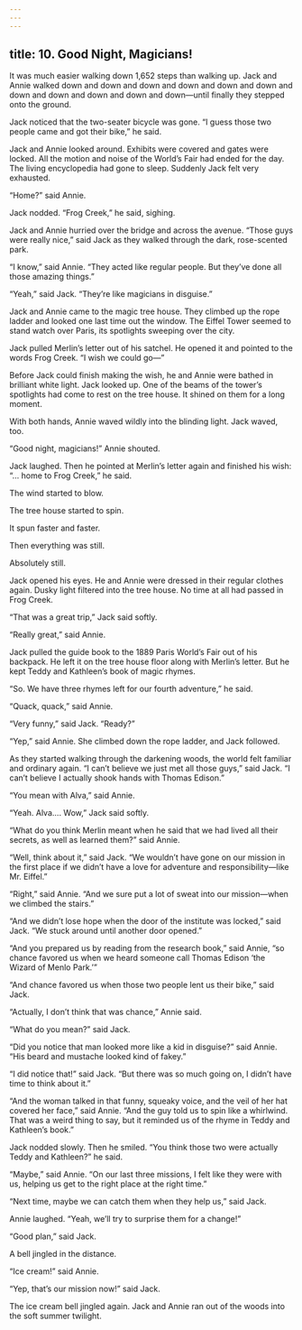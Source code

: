 ```yaml
---
---
---
```

title: 10. Good Night, Magicians!
---






It was much easier walking down 1,652 steps than walking up. Jack and Annie walked down and down and down and down and down and down and down and down and down and down and down—until finally they stepped onto the ground.

Jack noticed that the two-seater bicycle was gone. “I guess those two people came and got their bike,” he said.

Jack and Annie looked around. Exhibits were covered and gates were locked. All the motion and noise of the World’s Fair had ended for the day. The living encyclopedia had gone to sleep. Suddenly Jack felt very exhausted.

“Home?” said Annie.

Jack nodded. “Frog Creek,” he said, sighing.

Jack and Annie hurried over the bridge and across the avenue. “Those guys were really nice,” said Jack as they walked through the dark, rose-scented park.

“I know,” said Annie. “They acted like regular people. But they’ve done all those amazing things.”

“Yeah,” said Jack. “They’re like magicians in disguise.”

Jack and Annie came to the magic tree house. They climbed up the rope ladder and looked one last time out the window. The Eiffel Tower seemed to stand watch over Paris, its spotlights sweeping over the city.

Jack pulled Merlin’s letter out of his satchel. He opened it and pointed to the words Frog Creek. “I wish we could go—”



Before Jack could finish making the wish, he and Annie were bathed in brilliant white light. Jack looked up. One of the beams of the tower’s spotlights had come to rest on the tree house. It shined on them for a long moment.

With both hands, Annie waved wildly into the blinding light. Jack waved, too.

“Good night, magicians!” Annie shouted.

Jack laughed. Then he pointed at Merlin’s letter again and finished his wish: “… home to Frog Creek,” he said.

The wind started to blow.

The tree house started to spin.

It spun faster and faster.

Then everything was still.

Absolutely still.



Jack opened his eyes. He and Annie were dressed in their regular clothes again. Dusky light filtered into the tree house. No time at all had passed in Frog Creek.

“That was a great trip,” Jack said softly.

“Really great,” said Annie.

Jack pulled the guide book to the 1889 Paris World’s Fair out of his backpack. He left it on the tree house floor along with Merlin’s letter. But he kept Teddy and Kathleen’s book of magic rhymes.

“So. We have three rhymes left for our fourth adventure,” he said.

“Quack, quack,” said Annie.

“Very funny,” said Jack. “Ready?”

“Yep,” said Annie. She climbed down the rope ladder, and Jack followed.

As they started walking through the darkening woods, the world felt familiar and ordinary again. “I can’t believe we just met all those guys,” said Jack. “I can’t believe I actually shook hands with Thomas Edison.”

“You mean with Alva,” said Annie.

“Yeah. Alva…. Wow,” Jack said softly.

“What do you think Merlin meant when he said that we had lived all their secrets, as well as learned them?” said Annie.

“Well, think about it,” said Jack. “We wouldn’t have gone on our mission in the first place if we didn’t have a love for adventure and responsibility—like Mr. Eiffel.”

“Right,” said Annie. “And we sure put a lot of sweat into our mission—when we climbed the stairs.”

“And we didn’t lose hope when the door of the institute was locked,” said Jack. “We stuck around until another door opened.”

“And you prepared us by reading from the research book,” said Annie, “so chance favored us when we heard someone call Thomas Edison ‘the Wizard of Menlo Park.’”

“And chance favored us when those two people lent us their bike,” said Jack.

“Actually, I don’t think that was chance,” Annie said.

“What do you mean?” said Jack.

“Did you notice that man looked more like a kid in disguise?” said Annie. “His beard and mustache looked kind of fakey.”

“I did notice that!” said Jack. “But there was so much going on, I didn’t have time to think about it.”

“And the woman talked in that funny, squeaky voice, and the veil of her hat covered her face,” said Annie. “And the guy told us to spin like a whirlwind. That was a weird thing to say, but it reminded us of the rhyme in Teddy and Kathleen’s book.”

Jack nodded slowly. Then he smiled. “You think those two were actually Teddy and Kathleen?” he said.

“Maybe,” said Annie. “On our last three missions, I felt like they were with us, helping us get to the right place at the right time.”

“Next time, maybe we can catch them when they help us,” said Jack.

Annie laughed. “Yeah, we’ll try to surprise them for a change!”

“Good plan,” said Jack.

A bell jingled in the distance.

“Ice cream!” said Annie.

“Yep, that’s our mission now!” said Jack.

The ice cream bell jingled again. Jack and Annie ran out of the woods into the soft summer twilight.